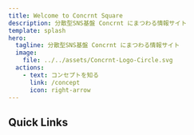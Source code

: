 ```yaml
---
title: Welcome to Concrnt Square
description: 分散型SNS基盤 Concrnt にまつわる情報サイト
template: splash
hero:
  tagline: 分散型SNS基盤 Concrnt にまつわる情報サイト
  image:
    file: ../../assets/Concrnt-Logo-Circle.svg
  actions:
    - text: コンセプトを知る
      link: /concept
      icon: right-arrow
---
```



## Quick Links

<CardGrid>
    <LinkCard
        href="/getting-started/app-dev/"
        title="アプリケーションを作る"
    ></LinkCard>
    <LinkCard
        href="getting-started/hosting"
        title="サーバーを建てる"
    ></LinkCard>
    <LinkCard
        href="getting-started/contribute"
        title="開発に参加する"
    ></LinkCard>
    <LinkCard
        href="api/net_concrnt_api"
        title="API Reference"
    ></LinkCard>
</CardGrid>
